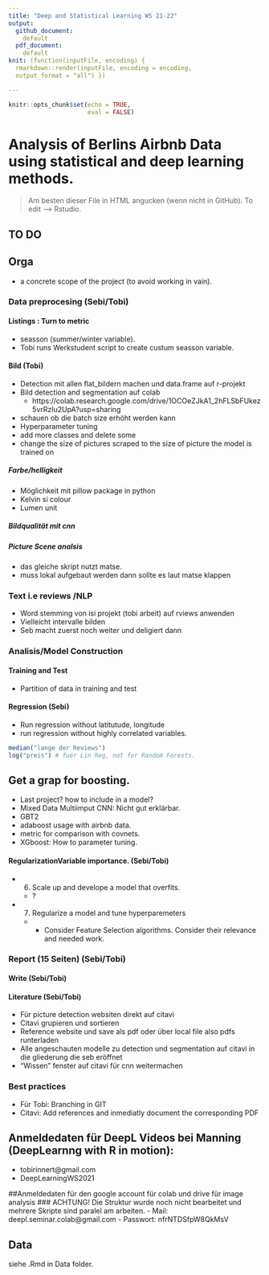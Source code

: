 ```yaml
---
title: "Deep and Statistical Learning WS 21-22"
output: 
  github_document:
    default
  pdf_document:
    default
knit: (function(inputFile, encoding) {
  rmarkdown::render(inputFile, encoding = encoding,
  output_format = "all") })

---
```


```r
knitr::opts_chunk$set(echo = TRUE, 
                      eval = FALSE)
```

# Analysis of Berlins Airbnb Data using statistical and deep learning methods. 

> Am besten dieser File in HTML angucken (wenn nicht in GitHub). To edit --> Rstudio.  

## TO DO

## Orga
- a concrete scope of the project (to avoid working in vain).  


### Data preprocesing (Sebi/Tobi)
#### Listings : Turn to metric
- seasson (summer/winter variable). 
- Tobi runs Werkstudent script to create custum seasson variable. 

#### Bild (Tobi)

- Detection mit allen flat_bildern machen und data.frame auf r-projekt
- Bild detection and segmentation auf colab
  - https://colab.research.google.com/drive/1OCOeZJkA1_2hFLSbFUkez5vrRzIu2UpA?usp=sharing
- schauen ob die batch size erhöht werden kann
- Hyperparameter tuning
- add more classes and delete some
- change the size of pictures scraped to the size of picture the model is trained on

##### Farbe/helligkeit

- Möglichkeit mit pillow package in python
- Kelvin si colour
- Lumen unit

##### Bildqualität mit cnn

##### Picture Scene analsis
- das gleiche skript nutzt matse. 
- muss lokal aufgebaut werden dann sollte es laut matse klappen

### Text i.e reviews /NLP
- Word stemming von isi projekt (tobi arbeit)  auf rviews anwenden
- Vielleicht intervalle bilden
- Seb macht zuerst noch weiter und deligiert dann

### Analisis/Model Construction 
#### Training and Test
- Partition of data in training and test


#### Regression (Sebi)
- Run regression without latitutude, longitude 
- run regression without highly correlated variables. 

```r
median("lange der Reviews")
log("preis") # fuer Lin Reg, not for Random Forests. 
```


## Get a grap for boosting. 
- Last project? how to include in a model?
- Mixed Data Multiimput CNN: Nicht gut erklärbar. 
- GBT2
- adaboost usage with airbnb data. 
- metric for comparison with covnets. 
- XGboost: How to parameter tuning. 


#### RegularizationVariable importance.  (Sebi/Tobi)
- 6. Scale up and develope a model that overfits.
    + ?
- 7. Regularize a model and tune hyperparemeters
    + - Consider Feature Selection algorithms. Consider their relevance and needed work.
    


### Report (15 Seiten) (Sebi/Tobi)

#### Write (Sebi/Tobi)



#### Literature (Sebi/Tobi)

- Für picture detection websiten direkt auf citavi
- Citavi grupieren und sortieren
-	Reference website und save als pdf oder über local file also pdfs runterladen
- Alle angeschauten modelle zu detection und segmentation auf citavi in die gliederung die seb eröffnet
- "Wissen" fenster auf citavi für cnn weitermachen

 

### Best practices
- Für Tobi: Branching in GIT
- Citavi: Add references and inmediatly document the corresponding PDF




## Anmeldedaten für DeepL Videos bei Manning (DeepLearnng with R in motion):
-   tobirinnert@gmail.com
-   DeepLearningWS2021

##Anmeldedaten für den google account für colab und drive für image analysis
### ACHTUNG! Die Struktur wurde noch nicht bearbeitet und mehrere Skripte sind paralel am arbeiten. 
- Mail: deepl.seminar.colab@gmail.com
- Passwort: nfrNTDSfpW8QkMsV

## Data
siehe .Rmd in Data folder. 









    

